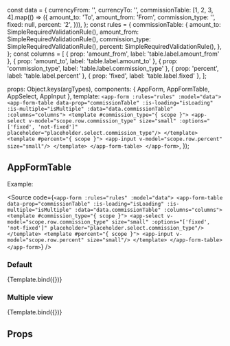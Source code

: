const data = {
  currencyFrom: '',
  currencyTo: '',
  commissionTable: [1, 2, 3, 4].map(() => ({
    amount_to: 'To',
    amount_from: 'From',
    commission_type: '',
    fixed: null,
    percent: '2',
  })),
};
const rules = {
  commissionTable: {
    amount_to: SimpleRequiredValidationRule(),
    amount_from: SimpleRequiredValidationRule(),
    commission_type: SimpleRequiredValidationRule(),
    percent: SimpleRequiredValidationRule(),
  },
};
const columns = [
  { prop: 'amount_from', label: 'table.label.amount_from' },
  { prop: 'amount_to', label: 'table.label.amount_to' },
  { prop: 'commission_type', label: 'table.label.commission_type' },
  { prop: 'percent', label: 'table.label.percent' },
  { prop: 'fixed', label: 'table.label.fixed' },
];

<Meta
  title="ui-framework/AppFormTable"
  component={AppFormTable}
/>

  props: Object.keys(argTypes),
  components: { AppForm, AppFormTable, AppSelect, AppInput },
  template: `
  <app-form :rules="rules" :model="data">
    <app-form-table
      data-prop="commissionTable"
      :is-loading="isLoading"
      :is-multiple="isMultiple"
      :data="data.commissionTable"
      :columns="columns">
      <template #commission_type="{ scope }">
        <app-select
          v-model="scope.row.commission_type"
          size="small"
          :options="['fixed', 'not-fixed']"
          placeholder="placeholder.select.commission_type"/>
      </template>
      <template #percent="{ scope }">
        <app-input
          v-model="scope.row.percent"
          size="small"/>
      </template>
    </app-form-table>
  </app-form>
  `,
});

## AppFormTable

Example:

<Source
  code={`
   <app-form :rules="rules" :model="data">
    <app-form-table
      data-prop="commissionTable"
      :is-loading="isLoading"
      :is-multiple="isMultiple"
      :data="data.commissionTable"
      :columns="columns">
      <template #commission_type="{ scope }">
        <app-select
          v-model="scope.row.commission_type"
          size="small"
          :options="['fixed', 'not-fixed']"
          placeholder="placeholder.select.commission_type"/>
      </template>
      <template #percent="{ scope }">
        <app-input
          v-model="scope.row.percent"
          size="small"/>
      </template>
    </app-form-table>
  </app-form>
`}
/>

### Default

<Canvas>
  <Story
    name="Default view"
    args={{ data, columns, rules }}>
    {Template.bind({})}
  </Story>
</Canvas>

### Multiple view

<Canvas>
  <Story
    name="Multiple view"
    args={{
      data,
      rules,
      columns: [...columns, { prop: 'action', label: '', width: '50' }],
      isMultiple: true,
    }}>
    {Template.bind({})}
  </Story>
</Canvas>

## Props

<ArgsTable story="Default view" />
